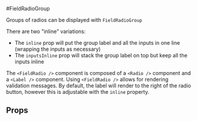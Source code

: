 
<Meta component={FieldRadioGroup} title="Docs/FieldRadioGroup" />

#FieldRadioGroup

Groups of radios can be displayed with `FieldRadioGroup`

There are two "inline" variations:

- The `inline` prop will put the group label and all the inputs in one line (wrapping the inputs as necessary)
- The `inputsInline` prop will stack the group label on top but keep all the inputs inline

The `<FieldRadio />` component is composed of a `<Radio />` component
and a `<Label />` component. Using `<FieldRadio />` allows for rendering validation
messages. By default, the label will render to the right of the radio button, however
this is adjustable with the `inline` property.

<Editor code={storyBasic} />

## Props

<ArgsTable of={FieldRadioGroup} exclude={excludedProps} />
